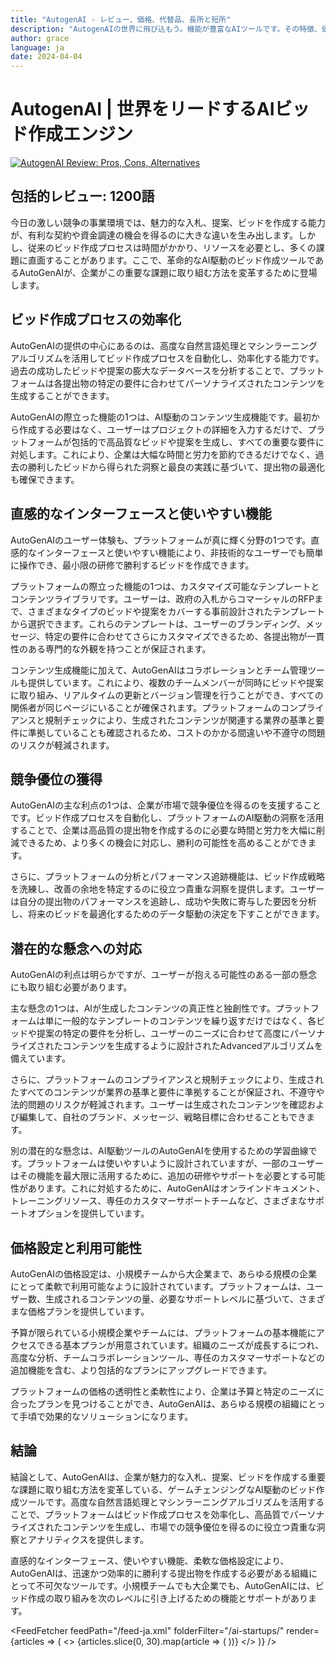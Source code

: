 ```yaml
---
title: "AutogenAI - レビュー、価格、代替品、長所と短所"
description: "AutogenAIの世界に飛び込もう。機能が豊富なAIツールです。その特徴、価格、そしてどのようにインパクトを与えているかを学びましょう。見逃さないでください！"
author: grace
language: ja
date: 2024-04-04
---
```

        
# AutogenAI | 世界をリードするAIビッド作成エンジン


<BlogHeader />


[![AutogenAI Review: Pros, Cons, Alternatives](/ai-startups/autogenai.png)](https://autogenai.com/)



## 包括的レビュー: 1200語

今日の激しい競争の事業環境では、魅力的な入札、提案、ビッドを作成する能力が、有利な契約や資金調達の機会を得るのに大きな違いを生み出します。しかし、従来のビッド作成プロセスは時間がかかり、リソースを必要とし、多くの課題に直面することがあります。ここで、革命的なAI駆動のビッド作成ツールであるAutoGenAIが、企業がこの重要な課題に取り組む方法を変革するために登場します。

## ビッド作成プロセスの効率化

AutoGenAIの提供の中心にあるのは、高度な自然言語処理とマシンラーニングアルゴリズムを活用してビッド作成プロセスを自動化し、効率化する能力です。過去の成功したビッドや提案の膨大なデータベースを分析することで、プラットフォームは各提出物の特定の要件に合わせてパーソナライズされたコンテンツを生成することができます。

AutoGenAIの際立った機能の1つは、AI駆動のコンテンツ生成機能です。最初から作成する必要はなく、ユーザーはプロジェクトの詳細を入力するだけで、プラットフォームが包括的で高品質なビッドや提案を生成し、すべての重要な要件に対処します。これにより、企業は大幅な時間と労力を節約できるだけでなく、過去の勝利したビッドから得られた洞察と最良の実践に基づいて、提出物の最適化も確保できます。

## 直感的なインターフェースと使いやすい機能

AutoGenAIのユーザー体験も、プラットフォームが真に輝く分野の1つです。直感的なインターフェースと使いやすい機能により、非技術的なユーザーでも簡単に操作でき、最小限の研修で勝利するビッドを作成できます。

プラットフォームの際立った機能の1つは、カスタマイズ可能なテンプレートとコンテンツライブラリです。ユーザーは、政府の入札からコマーシャルのRFPまで、さまざまなタイプのビッドや提案をカバーする事前設計されたテンプレートから選択できます。これらのテンプレートは、ユーザーのブランディング、メッセージ、特定の要件に合わせてさらにカスタマイズできるため、各提出物が一貫性のある専門的な外観を持つことが保証されます。

コンテンツ生成機能に加えて、AutoGenAIはコラボレーションとチーム管理ツールも提供しています。これにより、複数のチームメンバーが同時にビッドや提案に取り組み、リアルタイムの更新とバージョン管理を行うことができ、すべての関係者が同じページにいることが確保されます。プラットフォームのコンプライアンスと規制チェックにより、生成されたコンテンツが関連する業界の基準と要件に準拠していることも確認されるため、コストのかかる間違いや不遵守の問題のリスクが軽減されます。

## 競争優位の獲得

AutoGenAIの主な利点の1つは、企業が市場で競争優位を得るのを支援することです。ビッド作成プロセスを自動化し、プラットフォームのAI駆動の洞察を活用することで、企業は高品質の提出物を作成するのに必要な時間と労力を大幅に削減できるため、より多くの機会に対応し、勝利の可能性を高めることができます。

さらに、プラットフォームの分析とパフォーマンス追跡機能は、ビッド作成戦略を洗練し、改善の余地を特定するのに役立つ貴重な洞察を提供します。ユーザーは自分の提出物のパフォーマンスを追跡し、成功や失敗に寄与した要因を分析し、将来のビッドを最適化するためのデータ駆動の決定を下すことができます。

## 潜在的な懸念への対応

AutoGenAIの利点は明らかですが、ユーザーが抱える可能性のある一部の懸念にも取り組む必要があります。

主な懸念の1つは、AIが生成したコンテンツの真正性と独創性です。プラットフォームは単に一般的なテンプレートのコンテンツを繰り返すだけではなく、各ビッドや提案の特定の要件を分析し、ユーザーのニーズに合わせて高度にパーソナライズされたコンテンツを生成するように設計されたAdvancedアルゴリズムを備えています。

さらに、プラットフォームのコンプライアンスと規制チェックにより、生成されたすべてのコンテンツが業界の基準と要件に準拠することが保証され、不遵守や法的問題のリスクが軽減されます。ユーザーは生成されたコンテンツを確認および編集して、自社のブランド、メッセージ、戦略目標に合わせることもできます。

別の潜在的な懸念は、AI駆動ツールのAutoGenAIを使用するための学習曲線です。プラットフォームは使いやすいように設計されていますが、一部のユーザーはその機能を最大限に活用するために、追加の研修やサポートを必要とする可能性があります。これに対処するために、AutoGenAIはオンラインドキュメント、トレーニングリソース、専任のカスタマーサポートチームなど、さまざまなサポートオプションを提供しています。

## 価格設定と利用可能性

AutoGenAIの価格設定は、小規模チームから大企業まで、あらゆる規模の企業にとって柔軟で利用可能なように設計されています。プラットフォームは、ユーザー数、生成されるコンテンツの量、必要なサポートレベルに基づいて、さまざまな価格プランを提供しています。

予算が限られている小規模企業やチームには、プラットフォームの基本機能にアクセスできる基本プランが用意されています。組織のニーズが成長するにつれ、高度な分析、チームコラボレーションツール、専任のカスタマーサポートなどの追加機能を含む、より包括的なプランにアップグレードできます。

プラットフォームの価格の透明性と柔軟性により、企業は予算と特定のニーズに合ったプランを見つけることができ、AutoGenAIは、あらゆる規模の組織にとって手頃で効果的なソリューションになります。

## 結論

結論として、AutoGenAIは、企業が魅力的な入札、提案、ビッドを作成する重要な課題に取り組む方法を変革している、ゲームチェンジングなAI駆動のビッド作成ツールです。高度な自然言語処理とマシンラーニングアルゴリズムを活用することで、プラットフォームはビッド作成プロセスを効率化し、高品質でパーソナライズされたコンテンツを生成し、市場での競争優位を得るのに役立つ貴重な洞察とアナリティクスを提供します。

直感的なインターフェース、使いやすい機能、柔軟な価格設定により、AutoGenAIは、迅速かつ効率的に勝利する提出物を作成する必要がある組織にとって不可欠なツールです。小規模チームでも大企業でも、AutoGenAIには、ビッド作成の取り組みを次のレベルに引き上げるための機能とサポートがあります。


<AdComponent />


<FeedFetcher feedPath="/feed-ja.xml" folderFilter="/ai-startups/" render={articles => (
    <>
        <Cards>
            {articles.slice(0, 30).map(article => (
                <Card key={article.link} title={article.title} href={article.link} />
            ))}
        </Cards>
    </>
)} />

